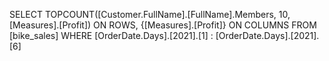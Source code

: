SELECT
  TOPCOUNT([Customer.FullName].[FullName].Members, 10, [Measures].[Profit]) ON ROWS,
  {[Measures].[Profit]} ON COLUMNS
FROM
  [bike_sales]
WHERE
  [OrderDate.Days].[2021].[1] : [OrderDate.Days].[2021].[6]